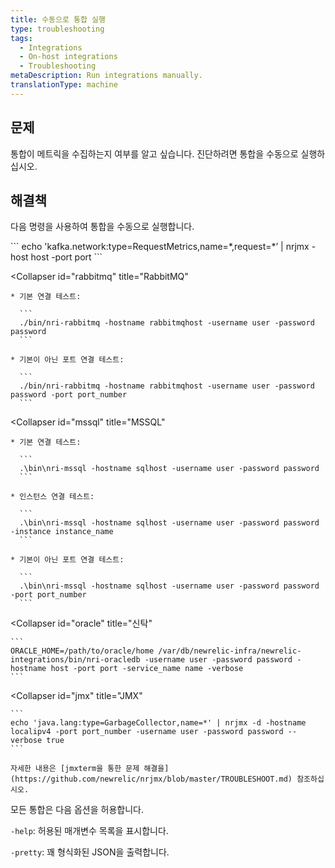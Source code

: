 ```yaml
---
title: 수동으로 통합 실행
type: troubleshooting
tags:
  - Integrations
  - On-host integrations
  - Troubleshooting
metaDescription: Run integrations manually.
translationType: machine
---
```


## 문제

통합이 메트릭을 수집하는지 여부를 알고 싶습니다. 진단하려면 통합을 수동으로 실행하십시오.

## 해결책

다음 명령을 사용하여 통합을 수동으로 실행합니다.

<CollapserGroup>
  <Collapser
    id="kafka"
    title="카프카"
  >
    ```
    echo 'kafka.network:type=RequestMetrics,name=*,request=*’ | nrjmx -host host -port port
    ```
  </Collapser>

  <Collapser
    id="rabbitmq"
    title="RabbitMQ"
  >
    * 기본 연결 테스트:

      ```
      ./bin/nri-rabbitmq -hostname rabbitmqhost -username user -password password
      ```

    * 기본이 아닌 포트 연결 테스트:

      ```
      ./bin/nri-rabbitmq -hostname rabbitmqhost -username user -password password -port port_number
      ```
  </Collapser>

  <Collapser
    id="mssql"
    title="MSSQL"
  >
    * 기본 연결 테스트:

      ```
      .\bin\nri-mssql -hostname sqlhost -username user -password password
      ```

    * 인스턴스 연결 테스트:

      ```
      .\bin\nri-mssql -hostname sqlhost -username user -password password -instance instance_name
      ```

    * 기본이 아닌 포트 연결 테스트:

      ```
      .\bin\nri-mssql -hostname sqlhost -username user -password password -port port_number
      ```
  </Collapser>

  <Collapser
    id="oracle"
    title="신탁"
  >
    ```
    ORACLE_HOME=/path/to/oracle/home /var/db/newrelic-infra/newrelic-integrations/bin/nri-oracledb -username user -password password -hostname host -port port -service_name name -verbose
    ```
  </Collapser>

  <Collapser
    id="jmx"
    title="JMX"
  >
    ```
    echo 'java.lang:type=GarbageCollector,name=*' | nrjmx -d -hostname localipv4 -port port_number -username user -password password --verbose true
    ```

    자세한 내용은 [jmxterm을 통한 문제 해결을](https://github.com/newrelic/nrjmx/blob/master/TROUBLESHOOT.md) 참조하십시오.
  </Collapser>
</CollapserGroup>

모든 통합은 다음 옵션을 허용합니다.

`-help`: 허용된 매개변수 목록을 표시합니다.

`-pretty`: 꽤 형식화된 JSON을 출력합니다.